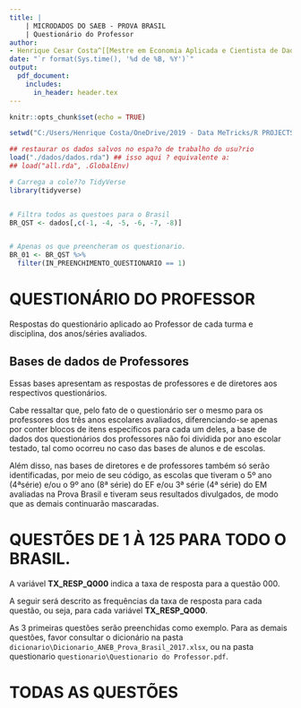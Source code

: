 ```yaml
---
title: |
    | MICRODADOS DO SAEB - PROVA BRASIL 
    | Questionário do Professor
author:
- Henrique Cesar Costa^[[Mestre em Economia Aplicada e Cientista de Dados](https://about.me/henriquecosta)]
date: "`r format(Sys.time(), '%d de %B, %Y')`"
output:
  pdf_document:
    includes:
      in_header: header.tex
---
```


```r
knitr::opts_chunk$set(echo = TRUE)
```



```r

setwd("C:/Users/Henrique Costa/OneDrive/2019 - Data MeTricks/R PROJECTS/bartolomeu_saeb")

## restaurar os dados salvos no espa?o de trabalho do usu?rio
load("./dados/dados.rda") ## isso aqui ? equivalente a:
## load("all.rda", .GlobalEnv)

# Carrega a cole??o TidyVerse
library(tidyverse)


# Filtra todos as questoes para o Brasil
BR_QST <- dados[,c(-1, -4, -5, -6, -7, -8)]


# Apenas os que preencheram os questionario.
BR_01 <- BR_QST %>%
  filter(IN_PREENCHIMENTO_QUESTIONARIO == 1)


```


# QUESTIONÁRIO DO PROFESSOR

Respostas do questionário aplicado ao Professor de cada turma e disciplina, dos anos/séries avaliados. 

## Bases de dados de Professores

Essas bases apresentam as respostas de professores e de diretores aos respectivos questionários. 

Cabe ressaltar que, pelo fato de o questionário ser o mesmo para os professores dos três anos escolares avaliados, diferenciando-se apenas por conter blocos de itens específicos para cada um deles, a base de dados dos questionários dos professores não foi dividida por ano escolar testado, tal como ocorreu no caso das bases de alunos e de escolas. 

Além disso, nas bases de diretores e de professores também só serão identificadas, por meio de seu código, as escolas que tiveram o 5º ano (4ªsérie) e/ou o 9º ano (8ª série) do EF e/ou 3ª série (4ª série) do EM avaliadas na Prova Brasil e tiveram seus resultados divulgados, de modo que as demais continuarão mascaradas.


# QUESTÕES DE 1 À 125 PARA TODO O BRASIL.

A variável **TX_RESP_Q000** indica a taxa de resposta para a questão 000.

A seguir será descrito as frequências da taxa de resposta para cada questão, ou seja, para cada variável **TX_RESP_Q000**.

As 3 primeiras questões serão preenchidas como exemplo. Para as demais questões, favor consultar o dicionário na pasta `dicionario\Dicionario_ANEB_Prova_Brasil_2017.xlsx`, ou na pasta questionario `questionario\Questionario do Professor.pdf`. 



# TODAS AS QUESTÕES




